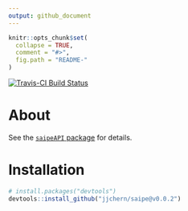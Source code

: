 ```yaml
---
output: github_document
---
```


<!-- README.md is generated from README.Rmd. Please edit that file -->

```r
knitr::opts_chunk$set(
  collapse = TRUE,
  comment = "#>",
  fig.path = "README-"
)
```

[![Travis-CI Build Status](https://travis-ci.org/jjchern/saipe.svg?branch=master)](https://travis-ci.org/jjchern/saipe)

# About

See the [`saipeAPI` package](https://github.com/jjchern/saipeAPI) for details.

# Installation

```R
# install.packages("devtools")
devtools::install_github("jjchern/saipe@v0.0.2")
```

